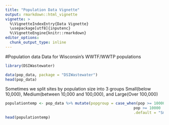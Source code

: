 ```yaml
---
title: "Population Data Vignette"
output: rmarkdown::html_vignette
vignette: >
  %\VignetteIndexEntry{Data Vignette}
  \usepackage[utf8]{inputenc}
  %\VignetteEngine{knitr::rmarkdown}
editor_options: 
  chunk_output_type: inline
---
```


#Population data
Data for Wisconsin's WWTF/WWTP populations

```r
library(DSIWastewater)
```

```r
data(pop_data, package = "DSIWastewater")
head(pop_data)
```

Sometimes we split sites by population size into 3 groups Small(below 10,000), Medium(between 10,000 and 100,000), and Large(Over 100,000)
```r
populationtemp <- pop_data %>% mutate(popgroup = case_when(pop >= 100000 ~ "Large",
                                                         pop >= 10000  ~ "Medium",
                                                         .default = "Small"))
head(populationtemp)
```
